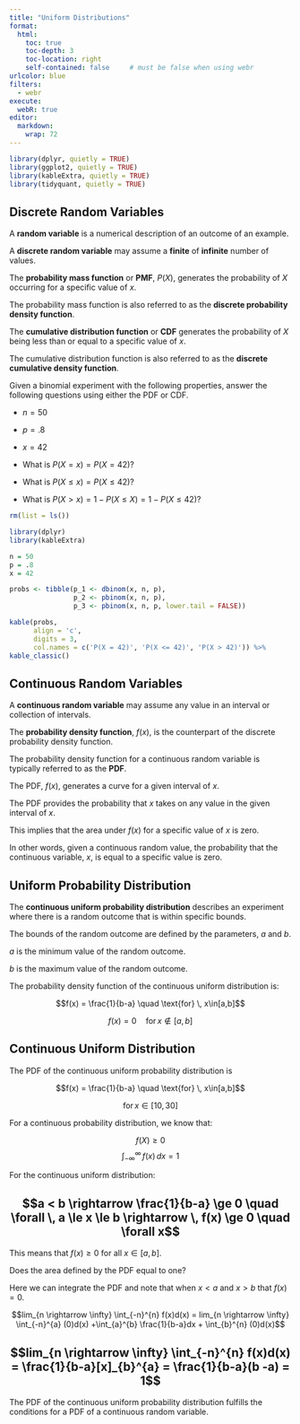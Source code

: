 ```yaml
---
title: "Uniform Distributions"
format:
  html:
    toc: true
    toc-depth: 3
    toc-location: right
    self-contained: false     # must be false when using webr
urlcolor: blue
filters:
  - webr
execute:
  webR: true
editor: 
  markdown: 
    wrap: 72
---
```


```r

library(dplyr, quietly = TRUE)
library(ggplot2, quietly = TRUE)
library(kableExtra, quietly = TRUE)
library(tidyquant, quietly = TRUE)

```

## Discrete Random Variables

A **random variable** is a numerical description of an outcome of an
example.

A **discrete random variable** may assume a **finite** of **infinite**
number of values.

The **probability mass function** or **PMF**, $P(X)$, generates the
probability of $X$ occurring for a specific value of $x$.

The probability mass function is also referred to as the **discrete
probability density function**.

The **cumulative distribution function** or **CDF** generates the
probability of $X$ being less than or equal to a specific value of $x$.

The cumulative distribution function is also referred to as the
**discrete cumulative density function**.

Given a binomial experiment with the following properties, answer the
following questions using either the PDF or CDF.

-   $n = 50$

-   $p = .8$

-   $x = 42$

-   What is $P(X = x) = P(X = 42)$?

-   What is $P(X \le x) = P(X \le 42)$?

-   What is $P(X > x) = 1 - P(X \le X) = 1 - P(X \le 42)$?

```r

rm(list = ls())

library(dplyr)
library(kableExtra)

n = 50
p = .8
x = 42

probs <- tibble(p_1 <- dbinom(x, n, p),
                p_2 <- pbinom(x, n, p),
                p_3 <- pbinom(x, n, p, lower.tail = FALSE))

kable(probs,
      align = 'c',
      digits = 3,
      col.names = c('P(X = 42)', 'P(X <= 42)', 'P(X > 42)')) %>%
kable_classic()

```

## Continuous Random Variables

A **continuous random variable** may assume any value in an interval or
collection of intervals.

The **probability density function**, $f(x)$, is the counterpart of the
discrete probability density function.

The probability density function for a continuous random variable is
typically referred to as the **PDF**.

The PDF, $f(x)$, generates a curve for a given interval of $x$.

The PDF provides the probability that $x$ takes on any value in the
given interval of $x$.

This implies that the area under $f(x)$ for a specific value of $x$ is
zero.

In other words, given a continuous random value, the probability that
the continuous variable, $x$, is equal to a specific value is zero.

## Uniform Probability Distribution

The **continuous uniform probability distribution** describes an
experiment where there is a random outcome that is within specific
bounds.

The bounds of the random outcome are defined by the parameters, $a$ and
$b$.

$a$ is the minimum value of the random outcome.

$b$ is the maximum value of the random outcome.

The probability density function of the continuous uniform distribution
is:

$$f(x)  = \frac{1}{b-a} \quad \text{for} \, x\in[a,b]$$

$$f(x) = 0 \quad \text{for} \, x \not\in[a,b]$$

## Continuous Uniform Distribution

The PDF of the continuous uniform probability distribution is

$$f(x)  = \frac{1}{b-a} \quad \text{for} \, x\in[a,b]$$

$$\text{for} \, x \in[10,30]$$

For a continuous probability distribution, we know that:

$$f(X) \ge 0$$ $$\int_{-\infty}^{\infty} \, f(x) \, dx = 1$$

For the continuous uniform distribution:

$$a < b \rightarrow \frac{1}{b-a} \ge 0 \quad \forall \, a \le x \le b \rightarrow \, f(x) \ge 0 \quad \forall x$$
-

This means that $f(x) \ge 0$ for all $x \in [a,b]$.

Does the area defined by the PDF equal to one?

Here we can integrate the PDF and note that when $x < a$ and $x > b$
that $f(x) = 0$.

$$lim_{n \rightarrow \infty} \int_{-n}^{n} f(x)d(x) = lim_{n \rightarrow \infty} \int_{-n}^{a} (0)d(x) +\int_{a}^{b} \frac{1}{b-a}dx + \int_{b}^{n} (0)d(x)$$

$$lim_{n \rightarrow \infty} \int_{-n}^{n} f(x)d(x) = \frac{1}{b-a}[x]_{b}^{a} = \frac{1}{b-a}(b -a) = 1$$
-

The PDF of the continuous uniform probability distribution fulfills the
conditions for a PDF of a continuous random variable.

